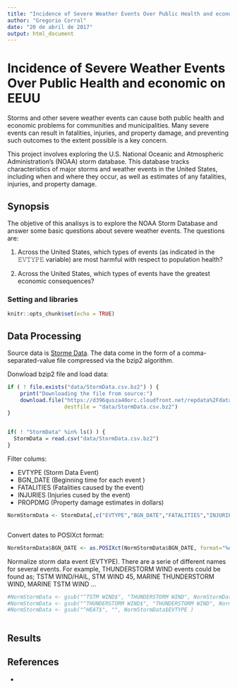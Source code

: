 ```yaml
---
title: "Incidence of Severe Weather Events Over Public Health and economic on EEUU"
author: "Gregorio Corral"
date: "20 de abril de 2017"
output: html_document
---
```


<!--
```r
knitr::opts_chunk$set(echo = TRUE)
```
-->

Incidence of Severe Weather Events Over Public Health and economic on EEUU
===========================================================================

Storms and other severe weather events can cause both public health and 
economic problems for communities and municipalities. Many severe events 
can result in fatalities, injuries, and property damage, and preventing 
such outcomes to the extent possible is a key concern.

This project involves exploring the U.S. National Oceanic and Atmospheric 
Administration's (NOAA) storm database. This database tracks 
characteristics of major storms and weather events in the United States, 
including when and where they occur, as well as estimates of any fatalities, 
injuries, and property damage.

Synopsis
--------

The objetive of this analisys is to explore the NOAA Storm Database and answer some basic questions about severe weather events. The questions are:

1. Across the United States, which types of events (as indicated in the 𝙴𝚅𝚃𝚈𝙿𝙴 variable) are most harmful with respect to population health?

2. Across the United States, which types of events have the greatest economic consequences?


### Setting and libraries 

```r
knitr::opts_chunk$set(echo = TRUE)
```


Data Processing
---------------

Source data is [Storme Data][Storme Data]. The data come in the form of a comma-separated-value file compressed via the bzip2 algorithm. 


Donwload bzip2 file and load data:

```r
if ( ! file.exists("data/StormData.csv.bz2") ) {
    print("Downloading the file from source:")
    download.file("https://d396qusza40orc.cloudfront.net/repdata%2Fdata%2FStormData.csv.bz2",
                  destfile = "data/StormData.csv.bz2")
}


if( ! "StormData" %in% ls() ) { 
  StormData = read.csv("data/StormData.csv.bz2")
}
```

Filter colums:

* EVTYPE (Storm Data Event)
* BGN_DATE (Beginning time for each event )
* FATALITIES (Fatalities caused by the event)
* INJURIES (Injuries cused by the event)
* PROPDMG (Property damage estimates in dollars)

```r

NormStormData <- StormData[,c("EVTYPE","BGN_DATE","FATALITIES","INJURIES","PROPDMG")] 

```

```r


```

Convert dates to POSIXct format:

```r


NormStormData$BGN_DATE <- as.POSIXct(NormStormData$BGN_DATE, format="%e/%M/%Y %H:%M:%S")

```


Normalize storm data event (EVTYPE). There are a serie of different names for several 
events. For example, THUNDERSTORM WIND events could be found as; TSTM WIND/HAIL, STM WIND 45,
MARINE THUNDERSTORM WIND, MARINE TSTM WIND ...


```r

#NormStormData <- gsub("^TSTM WIND$", "THUNDERSTORM WIND", NormStormData$EVTYPE )
#NormStormData <- gsub("^THUNDERSTORM WIND$", "THUNDERSTORM WIND", NormStormData$EVTYPE )
#NormStormData <- gsub("^HEAT$", "", NormStormData$EVTYPE )



```


Results
-------


References
----------

* [Storme Data]: https://d396qusza40orc.cloudfront.net/repdata%2Fdata%2FStormData.csv.bz2

<!-- ## R Markdown

//This is an R Markdown document. Markdown is a simple formatting syntax 
//for authoring HTML, PDF, and MS Word documents. For more details on using 
//R Markdown see <http://rmarkdown.rstudio.com>.

//When you click the **Knit** button a document will be generated that includes 
//both content as well as the output of any embedded R code chunks within 
//the document. You can embed an R code chunk like this:

//```{r cars}
//summary(cars)
//```

//## Including Plots

//You can also embed plots, for example:

//```{r pressure, echo=FALSE}
//plot(pressure)
//```

/Note that the `echo = FALSE` parameter was added to the code chunk to prevent 
//printing of the R code that generated the plot.

-->
